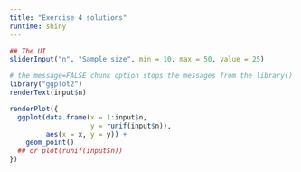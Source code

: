 ```yaml
---
title: "Exercise 4 solutions"
runtime: shiny
---
```

```r
## The UI
sliderInput("n", "Sample size", min = 10, max = 50, value = 25)
```

```r
# the message=FALSE chunk option stops the messages from the library() command printing after we knit
library("ggplot2")
renderText(input$n)

renderPlot({
  ggplot(data.frame(x = 1:input$n, 
                    y = runif(input$n)), 
         aes(x = x, y = y)) + 
    geom_point()
  ## or plot(runif(input$n))
})
```

